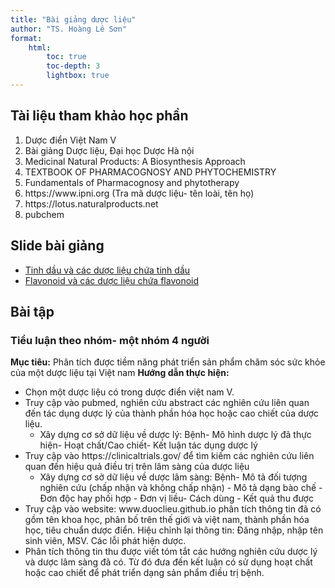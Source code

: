 ```yaml
---
title: "Bài giảng dược liệu"
author: "TS. Hoàng Lê Sơn"
format: 
    html: 
        toc: true
        toc-depth: 3
        lightbox: true
---
```

## Tài liệu tham khảo học phần 

1. Dược điển Việt Nam V
2. Bài giảng Dược liệu, Đại học Dược Hà nội
3. Medicinal Natural Products: A Biosynthesis Approach
4. TEXTBOOK OF PHARMACOGNOSY AND PHYTOCHEMISTRY
5. Fundamentals of Pharmacognosy and phytotherapy
6. https://www.ipni.org (Tra mã dược liệu- tên loài, tên họ)
7. https://lotus.naturalproducts.net
8. pubchem

## Slide bài giảng 

- [Tinh dầu và các dược liệu chứa tinh dầu](../Duoc_lieu/Tinhdau.qmd)
- [Flavonoid và các dược liệu chứa flavonoid](../Duoc_lieu/flavonoids.qmd)

## Bài tập 

### Tiểu luận theo nhóm- một nhóm 4 người
**Mục tiêu:** Phân tích được tiềm năng phát triển sản phẩm chăm sóc sức khỏe của một dược liệu tại Việt nam
**Hướng dẫn thực hiện:**

- Chọn một dược liệu có trong dược điển việt nam V.
- Truy cập vào pubmed, nghiên cứu abstract các nghiên cứu liên quan đến tác dụng dược lý của thành phần hóa học hoặc cao chiết của dược liệu.
    - Xây dựng cơ sở dữ liệu về dược lý: 
        Bệnh- Mô hình dược lý đã thực hiện- Hoạt chất/Cao chiết- Kết luận tác dụng dược lý
- Truy cập vào https://clinicaltrials.gov/ để tìm kiếm các nghiên cứu liên quan đến hiệu quả điều trị trên lâm sàng của dược liệu
    - Xây dựng cơ sở dữ liệu về dược lâm sàng: 
        Bệnh- Mô tả đối tượng nghiên cứu (chấp nhận và không chấp nhận) - Mô tả dạng bào chế - Đơn độc hay phối hợp - Đơn vị liều- Cách dùng - Kết quả thu được  

- Truy cập vào website: www.duoclieu.github.io phân tích thông tin đã có gồm tên khoa học, phân bố trên thế giới và việt nam, thành phần hóa học, tiêu chuẩn dược điển. Hiệu chỉnh lại thông tin: Đăng nhập, nhập tên sinh viên, MSV. Các lỗi phát hiện dược. 
- Phân tích thông tin thu được viết tóm tắt các hướng nghiên cứu dược lý và dược lâm sàng đã có. Từ đó đưa đến kết luận có sử dụng hoạt chất hoặc cao chiết để phát triển dạng sản phẩm điều trị bệnh.
